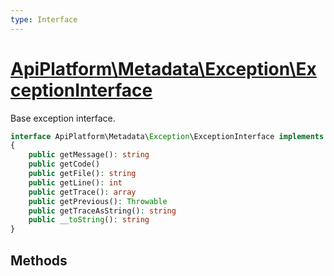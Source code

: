 ```yaml
---
type: Interface
---
```


# [ApiPlatform\Metadata\Exception\ExceptionInterface](/docs/reference/Metadata/Exception/ExceptionInterface)

Base exception interface.


```php
interface ApiPlatform\Metadata\Exception\ExceptionInterface implements Throwable, Stringable
{
    public getMessage(): string
    public getCode()
    public getFile(): string
    public getLine(): int
    public getTrace(): array
    public getPrevious(): Throwable
    public getTraceAsString(): string
    public __toString(): string
}
```
## Methods
